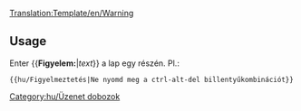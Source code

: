 <noinclude>[[Translation:Template/en/Warning]]</noinclude>{{en/Ambox| type  = content
| text  = <strong>Figyelmeztetés</strong><br>{{{1|Bárki is írta ezt a sablont, semmi különös figyelmeztetéssel nem élt, így ezt alkalomadtán el lehet távolítani.}}}
}}<noinclude>

==Usage==
Enter <nowiki>{{</nowiki>'''Figyelem:'''|''text''<nowiki>}}</nowiki> a lap egy részén. Pl.:
<pre>{{hu/Figyelmeztetés|Ne nyomd meg a ctrl-alt-del billentyűkombinációt}}</pre>

[[Category:hu/Üzenet dobozok]]</noinclude>